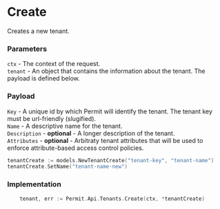 # Create

Creates a new tenant.

### Parameters
`ctx` -  The context of the request.<br/>
`tenant` - An object that contains the information about the tenant. The payload is defined below.<br/>

### Payload

`Key` - A unique id by which Permit will identify the tenant. The tenant key must be url-friendly (slugified).<br/>
`Name` - A descriptive name for the tenant.<br/>
`Description` - **optional** - A longer description of the tenant.<br/>
`Attributes` - **optional** - Arbitraty tenant attributes that will be used to enforce attribute-based access control policies.<br/>

```go
tenantCreate := models.NewTenantCreate("tenant-key", "tenant-name")
tenantCreate.SetName("tenant-name-new")
```

### Implementation

```go
	tenant, err := Permit.Api.Tenants.Create(ctx, *tenantCreate)
```
